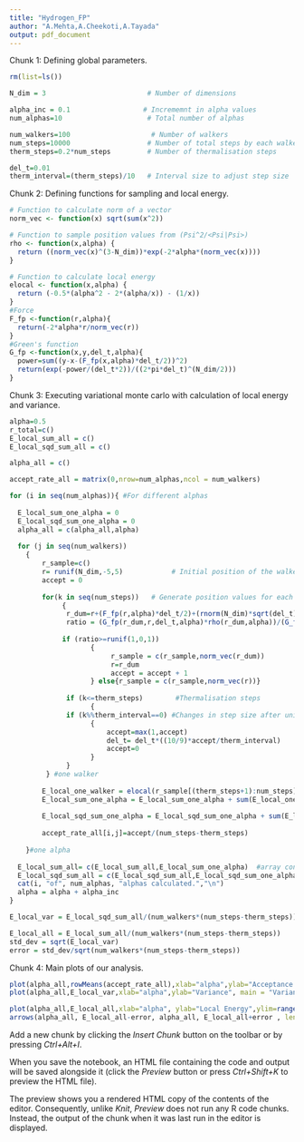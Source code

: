 ```yaml
---
title: "Hydrogen_FP"
author: "A.Mehta,A.Cheekoti,A.Tayada"
output: pdf_document
---
```


Chunk 1: Defining global parameters.
```r
rm(list=ls())

N_dim = 3                         # Number of dimensions 

alpha_inc = 0.1                  # Incrememnt in alpha values
num_alphas=10                     # Total number of alphas 

num_walkers=100                    # Number of walkers
num_steps=10000                   # Number of total steps by each walker (thermalisation + sampling)
therm_steps=0.2*num_steps         # Number of thermalisation steps

del_t=0.01
therm_interval=(therm_steps)/10   # Interval size to adjust step size

```

Chunk 2: Defining functions for sampling and local energy.
```r
# Function to calculate norm of a vector
norm_vec <- function(x) sqrt(sum(x^2))

# Function to sample position values from (Psi^2/<Psi|Psi>)
rho <- function(x,alpha) {
  return ((norm_vec(x)^(3-N_dim))*exp(-2*alpha*(norm_vec(x))))
}

# Function to calculate local energy
elocal <- function(x,alpha) {
  return (-0.5*(alpha^2 - 2*(alpha/x)) - (1/x))
}
#Force
F_fp <-function(r,alpha){
  return(-2*alpha*r/norm_vec(r))
}
#Green's function
G_fp <-function(x,y,del_t,alpha){
  power=sum((y-x-(F_fp(x,alpha)*del_t/2))^2)
  return(exp(-power/(del_t*2))/((2*pi*del_t)^(N_dim/2)))
}
```

Chunk 3: Executing variational monte carlo with calculation of local energy and variance.
```r
alpha=0.5
r_total=c()
E_local_sum_all = c()
E_local_sqd_sum_all = c()

alpha_all = c()

accept_rate_all = matrix(0,nrow=num_alphas,ncol = num_walkers)

for (i in seq(num_alphas)){ #For different alphas
  
  E_local_sum_one_alpha = 0
  E_local_sqd_sum_one_alpha = 0
  alpha_all = c(alpha_all,alpha)
  
  for (j in seq(num_walkers))
    {
        r_sample=c()
        r= runif(N_dim,-5,5)            # Initial position of the walker
        accept = 0
    
        for(k in seq(num_steps))   # Generate position values for each alpha
             { 
              r_dum=r+(F_fp(r,alpha)*del_t/2)+(rnorm(N_dim)*sqrt(del_t))
              ratio = (G_fp(r_dum,r,del_t,alpha)*rho(r_dum,alpha))/(G_fp(r,r_dum,del_t,alpha)*rho(r,alpha))
      
             if (ratio>=runif(1,0,1))
                    {
                         r_sample = c(r_sample,norm_vec(r_dum))
                         r=r_dum
                         accept = accept + 1
                    } else{r_sample = c(r_sample,norm_vec(r))}
      
              if (k<=therm_steps)        #Thermalisation steps
                    {
              if (k%%therm_interval==0) #Changes in step size after uniform intervals
                    {
                        accept=max(1,accept)
                        del_t= del_t*((10/9)*accept/therm_interval)
                        accept=0
                    }
              }
         } #one walker
          
        E_local_one_walker = elocal(r_sample[(therm_steps+1):num_steps],alpha)    # array of one particular walker, energies for all x
        E_local_sum_one_alpha = E_local_sum_one_alpha + sum(E_local_one_walker)   # Adding all local energy for all x, all walkers, one alpha
    
        E_local_sqd_sum_one_alpha = E_local_sqd_sum_one_alpha + sum(E_local_one_walker * E_local_one_walker)
    
        accept_rate_all[i,j]=accept/(num_steps-therm_steps)
    
    }#one alpha  
  
  E_local_sum_all= c(E_local_sum_all,E_local_sum_one_alpha)  #array containing elocal for different alphas
  E_local_sqd_sum_all = c(E_local_sqd_sum_all,E_local_sqd_sum_one_alpha) #array containing elocal^2 for diff. alphas
  cat(i, "of", num_alphas, "alphas calculated.","\n")
  alpha = alpha + alpha_inc
}

E_local_var = E_local_sqd_sum_all/(num_walkers*(num_steps-therm_steps)) - (E_local_sum_all/(num_walkers*(num_steps-therm_steps)))^2

E_local_all = E_local_sum_all/(num_walkers*(num_steps-therm_steps))
std_dev = sqrt(E_local_var)
error = std_dev/sqrt(num_walkers*(num_steps-therm_steps))

```

Chunk 4: Main plots of our analysis.
```r
plot(alpha_all,rowMeans(accept_rate_all),xlab="alpha",ylab="Acceptance rate", main = "Acceptance rate vs alpha")
plot(alpha_all,E_local_var,xlab="alpha",ylab="Variance", main = "Variance vs alpha")

plot(alpha_all,E_local_all,xlab="alpha", ylab="Local Energy",ylim=range(c(E_local_all-error, E_local_all+error)), main = "Local energy vs alpha")
arrows(alpha_all, E_local_all-error, alpha_all, E_local_all+error , length=0.05, angle=90, code=3)

```



Add a new chunk by clicking the *Insert Chunk* button on the toolbar or by pressing *Ctrl+Alt+I*.

When you save the notebook, an HTML file containing the code and output will be saved alongside it (click the *Preview* button or press *Ctrl+Shift+K* to preview the HTML file).

The preview shows you a rendered HTML copy of the contents of the editor. Consequently, unlike *Knit*, *Preview* does not run any R code chunks. Instead, the output of the chunk when it was last run in the editor is displayed.
